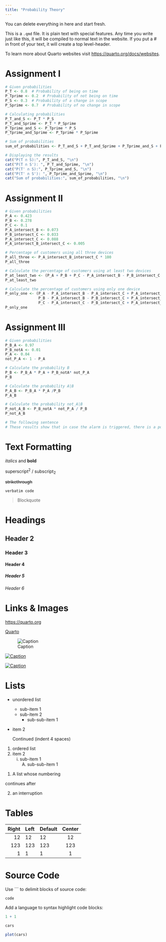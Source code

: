 ```yaml
---
title: "Probability Theory"
---
```


::: callout-note
You can delete everything in here and start fresh.
:::

This is a `.qmd` file. It is plain text with special features. Any time you write just like this, it will be compiled to normal text in the website. If you put a \# in front of your text, it will create a top level-header.

To learn more about Quarto websites visit <https://quarto.org/docs/websites>.

# Assignment I

```r
# Given probabilities
P_T <- 0.8  # Probability of being on time
P_Tprime <- 0.2  # Probability of not being on time
P_S <- 0.3  # Probability of a change in scope
P_Sprime <- 0.7  # Probability of no change in scope

# Calculating probabilities
P_T_and_S <- P_T * P_S
P_T_and_Sprime <- P_T * P_Sprime
P_Tprime_and_S <- P_Tprime * P_S
P_Tprime_and_Sprime <- P_Tprime * P_Sprime

# Sum of probabilities
sum_of_probabilities <- P_T_and_S + P_T_and_Sprime + P_Tprime_and_S + P_Tprime_and_Sprime

# Displaying the results
cat("P(T ∩ S):", P_T_and_S, "\n")
cat("P(T ∩ S'): ", P_T_and_Sprime, "\n")
cat("P(T' ∩ S):", P_Tprime_and_S, "\n")
cat("P(T' ∩ S'): ", P_Tprime_and_Sprime, "\n")
cat("Sum of probabilities:", sum_of_probabilities, "\n")
```
# Assignment II
```r
# Given probabilities
P_A <- 0.423
P_B <- 0.278
P_C <- 0.1
P_A_intersect_B <- 0.073
P_B_intersect_C <- 0.033
P_A_intersect_C <- 0.088
P_A_intersect_B_intersect_C <- 0.005

# Percentage of customers using all three devices
P_all_three <- P_A_intersect_B_intersect_C * 100
P_all_three

# Calculate the percentage of customers using at least two devices
P_at_least_two <- (P_A + P_B + P_C - P_A_intersect_B - P_B_intersect_C - P_A_intersect_C + P_A_intersect_B_intersect_C) * 100
P_at_least_two

# Calculate the percentage of customers using only one device
P_only_one <- (P_A - P_A_intersect_B - P_A_intersect_C + P_A_intersect_B_intersect_C +
               P_B - P_A_intersect_B - P_B_intersect_C + P_A_intersect_B_intersect_C +
               P_C - P_A_intersect_C - P_B_intersect_C + P_A_intersect_B_intersect_C) * 100
P_only_one

```
# Assignment III
```r
# Given probabilities
P_B_A <- 0.97
P_B_notA <- 0.01
P_A <- 0.04
not_P_A <- 1 - P_A

# Calculate the probability B
P_B <- P_B_A * P_A + P_B_notA* not_P_A
P_B

# Calculate the probability A|B
P_A_B <- P_B_A * P_A /P_B
P_A_B

# Calculate the probability not_A|B
P_not_A_B <- P_B_notA * not_P_A / P_B
P_not_A_B

# The following sentence
# These results show that in case the alarm is triggered, there is a possibility of about 19.83% that the product is flawless and a probability of 80.16% that the product is faulty.

```
# Text Formatting

*italics* and **bold**

superscript^2^ / subscript~2~

~~strikethrough~~

`verbatim code`

> Blockquote

# Headings

## Header 2
### Header 3
#### Header 4
##### Header 5
###### Header 6

# Links & Images

<https://quarto.org>

[Quarto](https://quarto.org)

![Caption](../../assets/img/elephant.png)

[![Caption](../../assets/img/elephant.png)](https://quarto.org)

[![Caption](../../assets/img/elephant.png)](https://quarto.org "An elephant")


# Lists

* unordered list
    + sub-item 1
    + sub-item 2
        - sub-sub-item 1
        
*   item 2

    Continued (indent 4 spaces)
    
    
1. ordered list
2. item 2
    i) sub-item 1
         A.  sub-sub-item 1
         
(@)  A list whose numbering

continues after

(@)  an interruption

# Tables

| Right | Left | Default | Center |
|------:|:-----|---------|:------:|
|   12  |  12  |    12   |    12  |
|  123  |  123 |   123   |   123  |
|    1  |    1 |     1   |     1  |

# Source Code

Use ``` to delimit blocks of source code:

```
code
```

Add a language to syntax highlight code blocks:

```r
1 + 1
```

```r
cars
```

```r
plot(cars)
```
